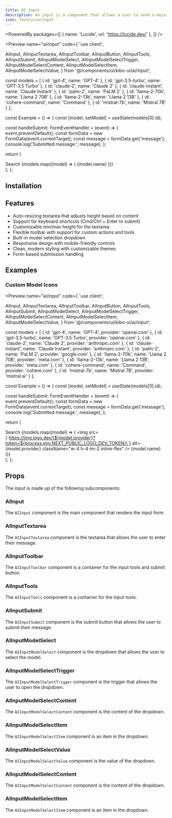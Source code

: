 ```yaml
---
title: AI Input
description: An input is a component that allows a user to send a message to a large language model.
icon: TextCursorInput
---
```


<PoweredBy packages={[
  { name: 'Lucide', url: 'https://lucide.dev/' },
]} />

<Preview name="ai/input" code={`'use client';

  AIInput,
  AIInputTextarea,
  AIInputToolbar,
  AIInputButton,
  AIInputTools,
  AIInputSubmit,
  AIInputModelSelect,
  AIInputModelSelectTrigger,
  AIInputModelSelectContent,
  AIInputModelSelectItem,
  AIInputModelSelectValue,
} from '@/components/ui/kibo-ui/ai/input';

const models = [
  { id: 'gpt-4', name: 'GPT-4' },
  { id: 'gpt-3.5-turbo', name: 'GPT-3.5 Turbo' },
  { id: 'claude-2', name: 'Claude 2' },
  { id: 'claude-instant', name: 'Claude Instant' },
  { id: 'palm-2', name: 'PaLM 2' },
  { id: 'llama-2-70b', name: 'Llama 2 70B' },
  { id: 'llama-2-13b', name: 'Llama 2 13B' },
  { id: 'cohere-command', name: 'Command' },
  { id: 'mistral-7b', name: 'Mistral 7B'  }
];

const Example = () => {
  const [model, setModel] = useState<string>(models[0].id);

  const handleSubmit: FormEventHandler<HTMLFormElement> = (event) => {
    event.preventDefault();
    const formData = new FormData(event.currentTarget);
    const message = formData.get('message');
    console.log('Submitted message:', message);
  };

  return (
    <div className="flex w-full h-screen items-end justify-center gap-4 bg-secondary p-8">
      <AIInput onSubmit={handleSubmit}>
        <AIInputTextarea />
        <AIInputToolbar>
          <AIInputTools>
            <AIInputButton>
              <PlusIcon size={16} />
            </AIInputButton>
            <AIInputButton>
              <MicIcon size={16} />
            </AIInputButton>
            <AIInputButton>
              <GlobeIcon size={16} />
              <span>Search</span>
            </AIInputButton>
            <AIInputModelSelect value={model} onValueChange={setModel}>
              <AIInputModelSelectTrigger>
                <AIInputModelSelectValue />
              </AIInputModelSelectTrigger>
              <AIInputModelSelectContent>
                {models.map((model) => (
                  <AIInputModelSelectItem key={model.id} value={model.id}>
                    {model.name}
                  </AIInputModelSelectItem>
                ))}
              </AIInputModelSelectContent>
            </AIInputModelSelect>
          </AIInputTools>
          <AIInputSubmit>
            <SendIcon size={16} />
          </AIInputSubmit>
        </AIInputToolbar>
      </AIInput>
    </div>
  );
};


## Installation

<Installer packageName="ai" />

## Features

- Auto-resizing textarea that adjusts height based on content
- Support for keyboard shortcuts (Cmd/Ctrl + Enter to submit)
- Customizable min/max height for the textarea
- Flexible toolbar with support for custom actions and tools
- Built-in model selection dropdown
- Responsive design with mobile-friendly controls
- Clean, modern styling with customizable themes
- Form-based submission handling

## Examples

### Custom Model Icons

<Preview name="ai/input" code={`'use client';

  AIInput,
  AIInputTextarea,
  AIInputToolbar,
  AIInputButton,
  AIInputTools,
  AIInputSubmit,
  AIInputModelSelect,
  AIInputModelSelectTrigger,
  AIInputModelSelectContent,
  AIInputModelSelectItem,
  AIInputModelSelectValue,
} from '@/components/ui/kibo-ui/ai/input';

const models = [
  { id: 'gpt-4', name: 'GPT-4', provider: 'openai.com' },
  { id: 'gpt-3.5-turbo', name: 'GPT-3.5 Turbo', provider: 'openai.com' },
  { id: 'claude-2', name: 'Claude 2', provider: 'anthropic.com' },
  { id: 'claude-instant', name: 'Claude Instant', provider: 'anthropic.com' },
  { id: 'palm-2', name: 'PaLM 2', provider: 'google.com' },
  { id: 'llama-2-70b', name: 'Llama 2 70B', provider: 'meta.com' },
  { id: 'llama-2-13b', name: 'Llama 2 13B', provider: 'meta.com' },
  { id: 'cohere-command', name: 'Command', provider: 'cohere.com' },
  { id: 'mistral-7b', name: 'Mistral 7B', provider: 'mistral.ai' }
];

const Example = () => {
  const [model, setModel] = useState<string>(models[0].id);

  const handleSubmit: FormEventHandler<HTMLFormElement> = (event) => {
    event.preventDefault();
    const formData = new FormData(event.currentTarget);
    const message = formData.get('message');
    console.log('Submitted message:', message);
  };

  return (
    <div className="flex w-full h-screen items-end justify-center gap-4 bg-secondary p-8">
      <AIInput onSubmit={handleSubmit}>
        <AIInputTextarea />
        <AIInputToolbar>
          <AIInputTools>
            <AIInputButton>
              <PlusIcon size={16} />
            </AIInputButton>
            <AIInputButton>
              <MicIcon size={16} />
            </AIInputButton>
            <AIInputButton>
              <GlobeIcon size={16} />
              <span>Search</span>
            </AIInputButton>
            <AIInputModelSelect value={model} onValueChange={setModel}>
              <AIInputModelSelectTrigger>
                <AIInputModelSelectValue />
              </AIInputModelSelectTrigger>
              <AIInputModelSelectContent>
                {models.map((model) => (
                  <AIInputModelSelectItem key={model.id} value={model.id}>
                    <img
                      src={\`https://img.logo.dev/\${model.provider}?token=${process.env.NEXT_PUBLIC_LOGO_DEV_TOKEN}\`}
                      alt={model.provider}
                      className="w-4 h-4 mr-2 inline-flex"
                    />
                    {model.name}
                  </AIInputModelSelectItem>
                ))}
              </AIInputModelSelectContent>
            </AIInputModelSelect>
          </AIInputTools>
          <AIInputSubmit>
            <SendIcon size={16} />
          </AIInputSubmit>
        </AIInputToolbar>
      </AIInput>
    </div>
  );
};


## Props

The input is made up of the following subcomponents:

### AIInput

The `AIInput` component is the main component that renders the input form.

<AutoTypeTable path="node_modules/@repo/ai/input.tsx" name="AIInputProps" />

### AIInputTextarea

The `AIInputTextarea` component is the textarea that allows the user to enter their message.

<AutoTypeTable path="node_modules/@repo/ai/input.tsx" name="AIInputTextareaProps" />

### AIInputToolbar

The `AIInputToolbar` component is a container for the input tools and submit button.

<AutoTypeTable path="node_modules/@repo/ai/input.tsx" name="AIInputToolbarProps" />

### AIInputTools

The `AIInputTools` component is a container for the input tools.

<AutoTypeTable path="node_modules/@repo/ai/input.tsx" name="AIInputToolsProps" />

### AIInputSubmit

The `AIInputSubmit` component is the submit button that allows the user to submit their message.

<AutoTypeTable path="node_modules/@repo/ai/input.tsx" name="AIInputSubmitProps" />

### AIInputModelSelect

The `AIInputModelSelect` component is the dropdown that allows the user to select the model.

<AutoTypeTable path="node_modules/@repo/ai/input.tsx" name="AIInputModelSelectProps" />

### AIInputModelSelectTrigger

The `AIInputModelSelectTrigger` component is the trigger that allows the user to open the dropdown.

<AutoTypeTable path="node_modules/@repo/ai/input.tsx" name="AIInputModelSelectTriggerProps" />

### AIInputModelSelectContent

The `AIInputModelSelectContent` component is the content of the dropdown.

<AutoTypeTable path="node_modules/@repo/ai/input.tsx" name="AIInputModelSelectContentProps" />

### AIInputModelSelectItem

The `AIInputModelSelectItem` component is an item in the dropdown.

<AutoTypeTable path="node_modules/@repo/ai/input.tsx" name="AIInputModelSelectItemProps" />

### AIInputModelSelectValue

The `AIInputModelSelectValue` component is the value of the dropdown.

<AutoTypeTable path="node_modules/@repo/ai/input.tsx" name="AIInputModelSelectValueProps" />

### AIInputModelSelectContent

The `AIInputModelSelectContent` component is the content of the dropdown.

<AutoTypeTable path="node_modules/@repo/ai/input.tsx" name="AIInputModelSelectContentProps" />

### AIInputModelSelectItem

The `AIInputModelSelectItem` component is an item in the dropdown.

<AutoTypeTable path="node_modules/@repo/ai/input.tsx" name="AIInputModelSelectItemProps" />
